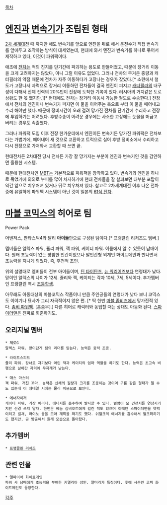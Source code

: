 [[목차]]
= [[엔진]]과 [[변속기]]가 조립된 형태 =

[[2차 세계대전]] 때 까지만 해도 변속기를 앞으로 엔진을 뒤로 해서 운전수가 직접 변속기를 앞에두고 조작하는 방식이 대세였는데, 현대에 와서 엔진과 변속기를 하나로 묶어서 제작하고 있다, 이것이 파워팩이다.

애초에 [[전차]]는 적의 진지를 단기간에 파괴하는 용도로 만들어졌고, 때문에 장거리 이동을 크게 고려하지는 않았다, 아니 그럴 이유도 없었다. 그러나 전차의 무거운 중량과 캐터필러의 약점 때문에 전차가 자주 이동하다가 고장나는 경우가 잦았다.[* 소련에서 철도가 고장나서 자력으로 장거리 이동하던 전차들이 결국 엔진이 퍼지고 [[캐터필러]]의 내구성이 다해서 전체 전력의 20%만이 전장에 도착한 기록이 있다. 러시아의 거지같은 도로상황도 한 몫 했지만.][* 현대에도 전차는 장거리 이동시 가능한 철도로 수송한다.] 전장에서 전차의 엔진이나 변속기가 퍼지면 이 둘을 이어주는 축으로 부터 이 둘을 때어내고 수리 해야만 했다. 때문에 정비시간이 오래 걸려 망가진 전차를 단기간에 수리하고 전장에 투입하기는 어려웠다. 후방수송이 어려운 경우에는 사소한 고장에도 눈물을 머금고 버리는 경우도 속출했다.

그러나 파워팩 도입 이후 전장 한가운데에서 엔진이든 변속기든 망가진 파워팩은 전차보다는 가볍기에, 떼어내어 새 것으로 교환하고 트럭으로 실어 후방 정비소에서 수리하고 다시 전장으로 가져와서 교환할 때 쓰면 끝.

현대전차든 2차대전 당시 전차든 가장 잘 망가지는 부분이 엔진과 변속기인 것을 감안하면 훌륭한 시스템.

때문에 현대전차인 [[MBT]]는 기본적으로 파워팩을 장착하고 있다. 변속기와 엔진을 하나로 묶었기에 의외로 부피를 많이 차지하기에 현대 전차들을 잘 살펴보면 대부분 포탑이 약간 앞으로 치우쳐져 있거나 뒤로 치우쳐져 있다. 참고로 2차세계대전 이후 나온 전차 중에 유일하게 파워팩 시스템이 아닌 것이 일본의 [[61식 전차]].

= [[마블 코믹스]]의 히어로 팀 =
Power Pack

어벤저스, 판타스틱4와 달리 '''아이들'''만으로 구성된 팀이다.[* 프랭클린 리처즈도 멤버.]

멤버들은 알렉스 파워, 쥴리 파워, 잭 파워, 케이티 파워. 이름에서 알 수 있듯이 남매이다. 원래 초능력이 없는 평범한 인간이었으나 말인간형 외계인 화이트메인과 만나면서 초능력을 지니게 되었다. 즉, 후천적 초인.

위의 설명대로 멤버들이 전부 아이들이며, [[틴 타이탄즈]], [[뉴 워리어즈]]보다 연령대가 낮다. 맏이인 알렉스의 나이가 12세. 쥴리와 잭, 케이티는 각자 10세, 7세, 5세이다. 추가멤버인 프랭클린 역시 [[초등학생]].

아무래도 아동대상의 마블코믹스 작품이니 만큼 주인공들의 연령대가 낮다 보니 코믹스도 이야기나 묘사가 그리 자극적이지 않은 편. [* 딱 한번 [[마블 좀비즈]]에서 망가진적 있다. [http://marvel.wikia.com/Power_Pack_(Earth-2149) 좀비 파워팩]. [흠좀무].] 다른 히어로 캐릭터와 동업할 때는 상대도 아동화 된다. [[스파이더맨]]은 진짜로 회춘하기도.

== 오리지널 멤버 ==
 * 제로G
 알렉스 파워. 맏이답게 팀의 리더를 맡는다. 능력은 중력 조종.

 * 라이트스피드
 쥴리 파워. 장녀로 자기보다 어린 잭과 케이티의 엄마 역할을 하기도 한다. 능력은 초고속 비행으로 날아간 자리에 무지개가 남는다.

 * 매스 마스터
 잭 파워. 거친 꼬마. 능력은 신체의 질량과 크기를 조종하는 것이며 구름 같은 형태가 될 수도 있는데 이 형태일 시에는 물리 이뮨으로 보인다.

 * 에너자이저
 케이티 파워. 가장 어리다. 에너지를 흡수하여 발사할 수 있다. 별명이 모 건전지를 연상시키지만 신경 쓰지 말자. 한번은 베놈 심비오트에게 걸린 적도 있으며 이때엔 스파이더맨을 엿먹이려고 벌쳐, 라이노 등을 모아 계획을 짜기도 했다. 쉬헐크의 에너지를 흡수해서 헐크화하기도 했지만, 곧 방출해서 원래 모습으로 돌아왔다.

== 추가멤버 ==
 * [[프랭클린 리처즈]]

== 관련 인물 ==
 * 앨파이어 화이트메인
 파워 사 남매에게 초능력을 부여한 키멜리아 성인. 말머리가 특징이다. 후에 사촌인 코피 화이트메인도 등장한다.

[[각주]]
